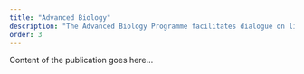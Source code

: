```yaml
---
title: "Advanced Biology"
description: "The Advanced Biology Programme facilitates dialogue on life science policy and develops actionable policies for the Indian bioeconomy"
order: 3
---
```


Content of the publication goes here...